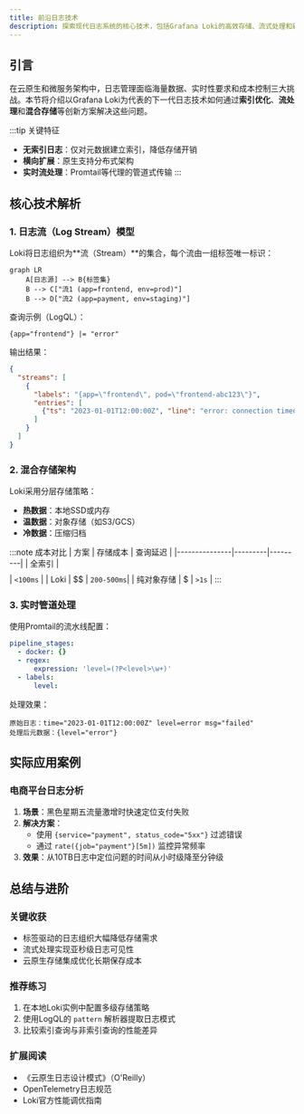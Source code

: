 ```yaml
---
title: 前沿日志技术
description: 探索现代日志系统的核心技术，包括Grafana Loki的高效存储、流式处理和新兴日志分析范式。
---
```


## 引言

在云原生和微服务架构中，日志管理面临海量数据、实时性要求和成本控制三大挑战。本节将介绍以Grafana Loki为代表的下一代日志技术如何通过**索引优化**、**流处理**和**混合存储**等创新方案解决这些问题。

:::tip 关键特征
- **无索引日志**：仅对元数据建立索引，降低存储开销
- **横向扩展**：原生支持分布式架构
- **实时流处理**：Promtail等代理的管道式传输
:::

## 核心技术解析

### 1. 日志流（Log Stream）模型

Loki将日志组织为**流（Stream）**的集合，每个流由一组标签唯一标识：

```mermaid
graph LR
    A[日志源] --> B{标签集}
    B --> C["流1 (app=frontend, env=prod)"]
    B --> D["流2 (app=payment, env=staging)"]
```

查询示例（LogQL）：
```plaintext
{app="frontend"} |= "error"
```
输出结果：
```json
{
  "streams": [
    {
      "labels": "{app=\"frontend\", pod=\"frontend-abc123\"}",
      "entries": [
        {"ts": "2023-01-01T12:00:00Z", "line": "error: connection timeout"}
      ]
    }
  ]
}
```

### 2. 混合存储架构

Loki采用分层存储策略：
- **热数据**：本地SSD或内存
- **温数据**：对象存储（如S3/GCS）
- **冷数据**：压缩归档

:::note 成本对比
| 方案          | 存储成本 | 查询延迟 |
|---------------|---------|---------|
| 全索引        | $$$$    | `<100ms`  |
| Loki          | $$      | `200-500ms`|
| 纯对象存储    | $       | `>1s`     |
:::

### 3. 实时管道处理

使用Promtail的流水线配置：
```yaml
pipeline_stages:
  - docker: {}
  - regex:
      expression: 'level=(?P<level>\w+)'
  - labels:
      level:
```
处理效果：
```
原始日志：time="2023-01-01T12:00:00Z" level=error msg="failed"
处理后元数据：{level="error"}
```

## 实际应用案例

### 电商平台日志分析
1. **场景**：黑色星期五流量激增时快速定位支付失败
2. **解决方案**：
   - 使用 `{service="payment", status_code="5xx"}` 过滤错误
   - 通过 `rate({job="payment"}[5m])` 监控异常频率
3. **效果**：从10TB日志中定位问题的时间从小时级降至分钟级

## 总结与进阶

### 关键收获
- 标签驱动的日志组织大幅降低存储需求
- 流式处理实现亚秒级日志可见性
- 云原生存储集成优化长期保存成本

### 推荐练习
1. 在本地Loki实例中配置多级存储策略
2. 使用LogQL的 `pattern` 解析器提取日志模式
3. 比较索引查询与非索引查询的性能差异

### 扩展阅读
- 《云原生日志设计模式》（O'Reilly）
- OpenTelemetry日志规范
- Loki官方性能调优指南